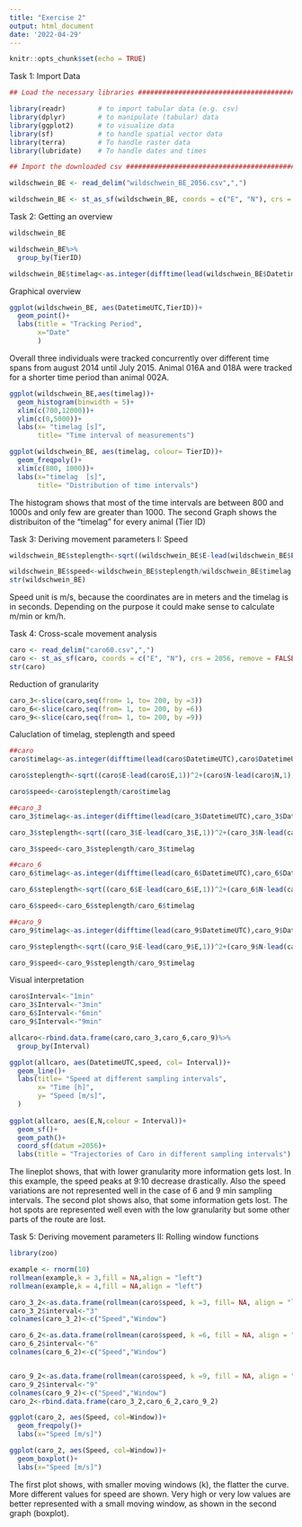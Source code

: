 ```yaml
---
title: "Exercise 2"
output: html_document
date: '2022-04-29'
---
```


```r
knitr::opts_chunk$set(echo = TRUE)
```

Task 1: Import Data
```r
## Load the necessary libraries ################################################

library(readr)        # to import tabular data (e.g. csv)
library(dplyr)        # to manipulate (tabular) data
library(ggplot2)      # to visualize data
library(sf)           # to handle spatial vector data
library(terra)        # To handle raster data
library(lubridate)    # To handle dates and times

## Import the downloaded csv ##################################################

wildschwein_BE <- read_delim("wildschwein_BE_2056.csv",",")

wildschwein_BE <- st_as_sf(wildschwein_BE, coords = c("E", "N"), crs = 2056, remove = FALSE)
```

Task 2: Getting an overview
```r
wildschwein_BE

wildschwein_BE%>%
  group_by(TierID)

wildschwein_BE$timelag<-as.integer(difftime(lead(wildschwein_BE$DatetimeUTC),wildschwein_BE$DatetimeUTC, units = "secs"))

```
Graphical overview
```r
ggplot(wildschwein_BE, aes(DatetimeUTC,TierID))+
  geom_point()+
  labs(title = "Tracking Period",
       x="Date"
       )
```

Overall three individuals were tracked concurrently over different time spans from august 2014 until July 2015. Animal 016A and 018A were tracked for a shorter time period than animal 002A.

```r
ggplot(wildschwein_BE,aes(timelag))+
  geom_histogram(binwidth = 5)+
  xlim(c(700,12000))+
  ylim(c(0,5000))+
  labs(x= "timelag [s]",
       title= "Time interval of measurements")

ggplot(wildschwein_BE, aes(timelag, colour= TierID))+
  geom_freqpoly()+
  xlim(c(800, 1000))+
  labs(x="timelag  [s]",
       title= "Distribution of time intervals")

```

The histogram shows that most of the time intervals are between 800 and 1000s and only few are greater than 1000. The second Graph shows the distribuiton of the "timelag" for every animal (Tier ID)

Task 3: Deriving movement parameters I: Speed
```r

wildschwein_BE$steplength<-sqrt((wildschwein_BE$E-lead(wildschwein_BE$E,1))^2+(wildschwein_BE$N-lead(wildschwein_BE$N,1))^2)

wildschwein_BE$speed<-wildschwein_BE$steplength/wildschwein_BE$timelag
str(wildschwein_BE)
```
Speed unit is m/s, because the coordinates are in meters and the timelag is in seconds. Depending on the purpose it could make sense to calculate m/min or km/h.

Task 4: Cross-scale movement analysis
```r
caro <- read_delim("caro60.csv",",")
caro <- st_as_sf(caro, coords = c("E", "N"), crs = 2056, remove = FALSE)
str(caro)
```
Reduction of granularity
```r
caro_3<-slice(caro,seq(from= 1, to= 200, by =3))
caro_6<-slice(caro,seq(from= 1, to= 200, by =6))
caro_9<-slice(caro,seq(from= 1, to= 200, by =9))
```
Caluclation of timelag, steplength and speed
```r
##caro
caro$timelag<-as.integer(difftime(lead(caro$DatetimeUTC),caro$DatetimeUTC, units = "secs"))

caro$steplength<-sqrt((caro$E-lead(caro$E,1))^2+(caro$N-lead(caro$N,1))^2)

caro$speed<-caro$steplength/caro$timelag

##caro_3
caro_3$timelag<-as.integer(difftime(lead(caro_3$DatetimeUTC),caro_3$DatetimeUTC, units = "secs"))

caro_3$steplength<-sqrt((caro_3$E-lead(caro_3$E,1))^2+(caro_3$N-lead(caro_3$N,1))^2)

caro_3$speed<-caro_3$steplength/caro_3$timelag

##caro_6
caro_6$timelag<-as.integer(difftime(lead(caro_6$DatetimeUTC),caro_6$DatetimeUTC, units = "secs"))

caro_6$steplength<-sqrt((caro_6$E-lead(caro_6$E,1))^2+(caro_6$N-lead(caro_6$N,1))^2)

caro_6$speed<-caro_6$steplength/caro_6$timelag

##caro_9
caro_9$timelag<-as.integer(difftime(lead(caro_9$DatetimeUTC),caro_9$DatetimeUTC, units = "secs"))

caro_9$steplength<-sqrt((caro_9$E-lead(caro_9$E,1))^2+(caro_9$N-lead(caro_9$N,1))^2)

caro_9$speed<-caro_9$steplength/caro_9$timelag
```
Visual interpretation
```r
caro$Interval<-"1min"
caro_3$Interval<-"3min"
caro_6$Interval<-"6min"
caro_9$Interval<-"9min"

allcaro<-rbind.data.frame(caro,caro_3,caro_6,caro_9)%>%
  group_by(Interval)

ggplot(allcaro, aes(DatetimeUTC,speed, col= Interval))+
  geom_line()+
  labs(title= "Speed at different sampling intervals",
       x= "Time [h]",
       y= "Speed [m/s]",
  )
                
ggplot(allcaro, aes(E,N,colour = Interval))+
  geom_sf()+
  geom_path()+
  coord_sf(datum =2056)+
  labs(title = "Trajectories of Caro in different sampling intervals")

```
The lineplot shows, that with lower granularity more information gets lost. In this example, the speed peaks at 9:10 decrease drastically. Also the speed variations are not represented well in the case of 6 and 9 min sampling intervals.
The second plot shows also, that some information gets lost. The hot spots are represented well even with the low granularity but some other parts of the route are lost.

Task 5: Deriving movement parameters II: Rolling window functions
```r
library(zoo)

example <- rnorm(10)
rollmean(example,k = 3,fill = NA,align = "left")
rollmean(example,k = 4,fill = NA,align = "left")

caro_3_2<-as.data.frame(rollmean(caro$speed, k =3, fill= NA, align = "left"))
caro_3_2$interval<-"3"
colnames(caro_3_2)<-c("Speed","Window")

caro_6_2<-as.data.frame(rollmean(caro$speed, k =6, fill = NA, align = "left"))
caro_6_2$interval<-"6"
colnames(caro_6_2)<-c("Speed","Window")


caro_9_2<-as.data.frame(rollmean(caro$speed, k =9, fill = NA, align = "left"))
caro_9_2$interval<-"9"
colnames(caro_9_2)<-c("Speed","Window")
caro_2<-rbind.data.frame(caro_3_2,caro_6_2,caro_9_2)

ggplot(caro_2, aes(Speed, col=Window))+
  geom_freqpoly()+
  labs(x="Speed [m/s]")

ggplot(caro_2, aes(Speed, col=Window))+
  geom_boxplot()+
  labs(x="Speed [m/s]")

```
The first plot shows, with smaller moving windows (k), the flatter the curve. More different values for speed are shown. Very high or very low values are better represented with a small moving window, as shown in the second graph (boxplot).
